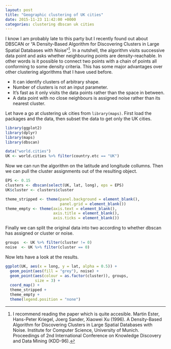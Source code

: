 ```yaml
---
layout: post
title: "Geographic clustering of UK cities"
date: 2015-11-23 11:42:00 +0000
categories: clustering dbscan uk cities 
---
```


I know I am probably late to this party but I recently found out about DBSCAN or "A 
Density-Based Algorithm for Discovering Clusters in Large Spatial Databases with Noise"[^1]. In a nutshell, the algorithm visits successive data point and asks whether neighbouring points are density-reachable. In other words is it possible to connect two points with a chain of points all conforming to some density criteria. This has some major advantages over other clustering algorithms that I have used before.

* It can identify clusters of arbitrary shape.
* Number of clusters is not an input parameter.
* It's fast as it only visits the data points rather than the space in between.
* A data point with no close neighbours is assigned noise rather than its nearest cluster.

Let have a go at clustering uk cities from `library(maps)`. First load the packages and the data, then subset the data to get only the UK cities.

```r
library(ggplot2)
library(dplyr)
library(maps)
library(dbscan)

data("world.cities")
UK <- world.cities %>% filter(country.etc == "UK")
```

Now we can run the algorithm on the latitude and longitude collumns. Then we can pull the cluster assignments out of the resulting object.

```r
EPS <- 0.15
clusters <- dbscan(select(UK, lat, long), eps = EPS)
UK$cluster <- clusters$cluster
```

```r
theme_stripped <- theme(panel.background = element_blank(),
                        panel.grid = element_blank())
theme_empty <- theme(axis.text = element_blank(),
                     axis.title = element_blank(),
                     axis.ticks = element_blank())
```

Finally we can split the original data into two according to whether dbscan has assigned or cluster or noise.

```r
groups  <- UK %>% filter(cluster != 0)
noise  <- UK %>% filter(cluster == 0)
```

Now lets have a look at the results.

```r
ggplot(UK, aes(x = long, y = lat, alpha = 0.5)) + 
  geom_point(aes(fill = "grey"), noise) +
  geom_point(aes(colour = as.factor(cluster)), groups,
             size = 3) +
  coord_map() +
  theme_stripped +
  theme_empty +
  theme(legend.position = "none")
```

[^1]: I recommend reading the paper which is quite accesible. Martin Ester, Hans-Peter Kriegel, Joerg Sander, Xiaowei Xu (1996). A Density-Based Algorithm for Discovering Clusters in Large Spatial Databases with Noise. Institute for Computer Science, University of Munich. Proceedings of 2nd International Conference on Knowledge Discovery and Data Mining (KDD-96).